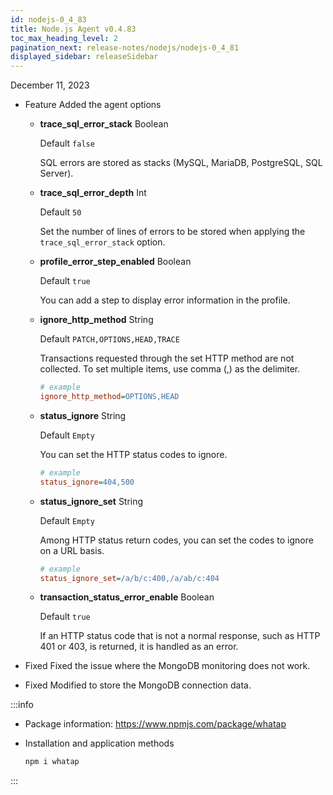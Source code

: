 ```yaml
---
id: nodejs-0_4_83
title: Node.js Agent v0.4.83
toc_max_heading_level: 2
pagination_next: release-notes/nodejs/nodejs-0_4_81
displayed_sidebar: releaseSidebar
---
```


December 11, 2023

- <Status>Feature</Status> Added the agent options

  - **trace_sql_error_stack** <span class='type'>Boolean</span>

    Default `false`

    SQL errors are stored as stacks (MySQL, MariaDB, PostgreSQL, SQL Server).

  - **trace_sql_error_depth** <span class='type'>Int</span>

    Default `50`

    Set the number of lines of errors to be stored when applying the `trace_sql_error_stack` option.

  - **profile_error_step_enabled** <span class='type'>Boolean</span>

    Default `true`

    You can add a step to display error information in the profile.

  - **ignore_http_method** <span class='type'>String</span>

    Default `PATCH,OPTIONS,HEAD,TRACE`

    Transactions requested through the set HTTP method are not collected. To set multiple items, use comma (,) as the delimiter.

    ```ini title="whatap.conf"
    # example
    ignore_http_method=OPTIONS,HEAD
    ```

  - **status_ignore** <span class='type'>String</span>

    Default `Empty`

    You can set the HTTP status codes to ignore.

    ```ini title="whatap.conf"
    # example
    status_ignore=404,500
    ```

  - **status_ignore_set** <span class='type'>String</span>

    Default `Empty`

    Among HTTP status return codes, you can set the codes to ignore on a URL basis.

    ```ini title="whatap.conf"
    # example
    status_ignore_set=/a/b/c:400,/a/ab/c:404
    ```

  - **transaction_status_error_enable** <span class='type'>Boolean</span>

    Default `true`

    If an HTTP status code that is not a normal response, such as HTTP 401 or 403, is returned, it is handled as an error.

- <Status>Fixed</Status> Fixed the issue where the MongoDB monitoring does not work.

- <Status>Fixed</Status> Modified to store the MongoDB connection data.

:::info

- Package information: https://www.npmjs.com/package/whatap

- Installation and application methods

  ```bash
  npm i whatap
  ```

:::

